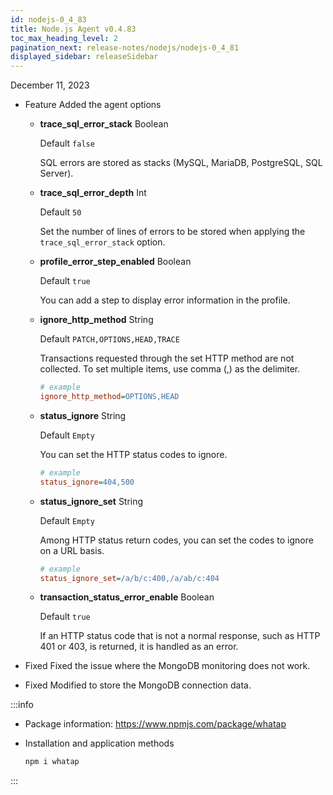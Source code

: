 ```yaml
---
id: nodejs-0_4_83
title: Node.js Agent v0.4.83
toc_max_heading_level: 2
pagination_next: release-notes/nodejs/nodejs-0_4_81
displayed_sidebar: releaseSidebar
---
```


December 11, 2023

- <Status>Feature</Status> Added the agent options

  - **trace_sql_error_stack** <span class='type'>Boolean</span>

    Default `false`

    SQL errors are stored as stacks (MySQL, MariaDB, PostgreSQL, SQL Server).

  - **trace_sql_error_depth** <span class='type'>Int</span>

    Default `50`

    Set the number of lines of errors to be stored when applying the `trace_sql_error_stack` option.

  - **profile_error_step_enabled** <span class='type'>Boolean</span>

    Default `true`

    You can add a step to display error information in the profile.

  - **ignore_http_method** <span class='type'>String</span>

    Default `PATCH,OPTIONS,HEAD,TRACE`

    Transactions requested through the set HTTP method are not collected. To set multiple items, use comma (,) as the delimiter.

    ```ini title="whatap.conf"
    # example
    ignore_http_method=OPTIONS,HEAD
    ```

  - **status_ignore** <span class='type'>String</span>

    Default `Empty`

    You can set the HTTP status codes to ignore.

    ```ini title="whatap.conf"
    # example
    status_ignore=404,500
    ```

  - **status_ignore_set** <span class='type'>String</span>

    Default `Empty`

    Among HTTP status return codes, you can set the codes to ignore on a URL basis.

    ```ini title="whatap.conf"
    # example
    status_ignore_set=/a/b/c:400,/a/ab/c:404
    ```

  - **transaction_status_error_enable** <span class='type'>Boolean</span>

    Default `true`

    If an HTTP status code that is not a normal response, such as HTTP 401 or 403, is returned, it is handled as an error.

- <Status>Fixed</Status> Fixed the issue where the MongoDB monitoring does not work.

- <Status>Fixed</Status> Modified to store the MongoDB connection data.

:::info

- Package information: https://www.npmjs.com/package/whatap

- Installation and application methods

  ```bash
  npm i whatap
  ```

:::

